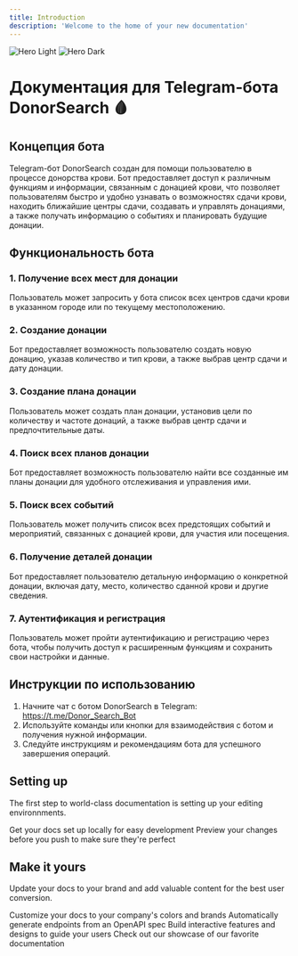 ```yaml
---
title: Introduction
description: 'Welcome to the home of your new documentation'
---
```


<img
  className="block dark:hidden"
  src="/images/hero-light.svg"
  alt="Hero Light"
/>
<img
  className="hidden dark:block"
  src="/images/hero-dark.svg"
  alt="Hero Dark"
/>

# Документация для Telegram-бота DonorSearch 🩸

## Концепция бота

Telegram-бот DonorSearch создан для помощи пользователю в процессе донорства крови.
Бот предоставляет доступ к различным функциям и информации, связанным с донацией крови,
что позволяет пользователям быстро и удобно узнавать о возможностях сдачи крови,
находить ближайшие центры сдачи, создавать и управлять донациями,
а также получать информацию о событиях и планировать будущие донации.

## Функциональность бота

### 1. Получение всех мест для донации

Пользователь может запросить у бота список всех центров сдачи крови в указанном городе или по текущему местоположению.

### 2. Создание донации

Бот предоставляет возможность пользователю создать новую донацию,
указав количество и тип крови, а также выбрав центр сдачи и дату донации.

### 3. Создание плана донации

Пользователь может создать план донации, установив цели по количеству и частоте донаций,
а также выбрав центр сдачи и предпочтительные даты.

### 4. Поиск всех планов донации

Бот предоставляет возможность пользователю найти все созданные им планы донации для
удобного отслеживания и управления ими.

### 5. Поиск всех событий

Пользователь может получить список всех предстоящих событий и мероприятий,
связанных с донацией крови, для участия или посещения.

### 6. Получение деталей донации

Бот предоставляет пользователю детальную информацию о конкретной донации,
включая дату, место, количество сданной крови и другие сведения.

### 7. Аутентификация и регистрация

Пользователь может пройти аутентификацию и регистрацию через бота,
чтобы получить доступ к расширенным функциям и сохранить свои настройки и данные.

## Инструкции по использованию

1. Начните чат с ботом DonorSearch в Telegram: https://t.me/Donor_Search_Bot
2. Используйте команды или кнопки для взаимодействия с ботом и получения нужной информации.
3. Следуйте инструкциям и рекомендациям бота для успешного завершения операций.

## Setting up

The first step to world-class documentation is setting up your editing environnments.

<CardGroup cols={2}>
  <Card
    title="Edit Your Docs"
    icon="pen-to-square"
    href="https://mintlify.com/docs/quickstart"
  >
    Get your docs set up locally for easy development
  </Card>
  <Card
    title="Preview Changes"
    icon="image"
    href="https://mintlify.com/docs/development"
  >
    Preview your changes before you push to make sure they're perfect
  </Card>
</CardGroup>

## Make it yours

Update your docs to your brand and add valuable content for the best user conversion.

<CardGroup cols={2}>
  <Card
    title="Customize Style"
    icon="palette"
    href="https://mintlify.com/docs/settings/global"
  >
    Customize your docs to your company's colors and brands
  </Card>
  <Card
    title="Reference APIs"
    icon="code"
    href="https://mintlify.com/docs/api-playground/openapi"
  >
    Automatically generate endpoints from an OpenAPI spec
  </Card>
  <Card
    title="Add Components"
    icon="screwdriver-wrench"
    href="https://mintlify.com/docs/components/accordion"
  >
    Build interactive features and designs to guide your users
  </Card>
  <Card
    title="Get Inspiration"
    icon="stars"
    href="https://mintlify.com/showcase"
  >
    Check out our showcase of our favorite documentation
  </Card>
</CardGroup>
